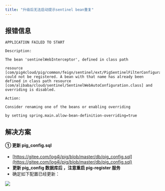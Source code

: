 ```yaml
---
title: "升级后无法启动提示sentinel bean重复"
---
```


## 报错信息
```plain
APPLICATION FAILED TO START

Description:

The bean 'sentinelWebInterceptor', defined in class path 

resource [com/pig4cloud/pig/common/feign/sentinel/ext/PigSentinelFilterConfiguration.class], could not be registered. A bean with that name has already been defined in class path resource [com/alibaba/cloud/sentinel/SentinelWebAutoConfiguration.class] and overriding is disabled.

Action:

Consider renaming one of the beans or enabling overriding

by setting spring.main.allow-bean-definition-overriding=true
```

## 解决方案


#### ①  更新 pig_config.sql
+  [https://gitee.com/log4j/pig/blob/master/db/pig_config.sql](https://gitee.com/log4j/pig/blob/master/db/pig_config.sql)
+ **更新 pig_config 数据库后 ，注意重启 pig-register 服务**
+ 确定如下配置已经更新：

![](https://cdn.nlark.com/yuque/0/2022/png/283679/1643099641485-bd9266dd-a538-48b8-a707-79ddf20b2f78.png)

